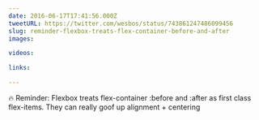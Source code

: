 ```yaml
---
date: 2016-06-17T17:41:56.000Z
tweetURL: https://twitter.com/wesbos/status/743861247486099456
slug: reminder-flexbox-treats-flex-container-before-and-after
images:

videos:

links:

---
```

🔥 Reminder: Flexbox treats flex-container :before and :after as first class flex-items. They can really goof up alignment + centering
